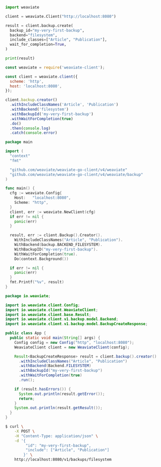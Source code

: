 
<Tabs groupId="languages">
<TabItem value="py" label="Python">

```python
import weaviate

client = weaviate.Client("http://localhost:8080")

result = client.backup.create(
  backup_id="my-very-first-backup",
  backend="filesystem",
  include_classes=["Article", "Publication"],
  wait_for_completion=True,
)

print(result)
```

</TabItem>
<TabItem value="js" label="JavaScript">

```js
const weaviate = require('weaviate-client');

const client = weaviate.client({
  scheme: 'http',
  host: 'localhost:8080',
});

client.backup.creator()
  .withIncludeClassNames('Article', 'Publication')
  .withBackend('filesystem')
  .withBackupId('my-very-first-backup')
  .withWaitForCompletion(true)
  .do()
  .then(console.log)
  .catch(console.error)
```

</TabItem>
<TabItem value="go" label="Go">

```go
package main

import (
  "context"
  "fmt"

  "github.com/weaviate/weaviate-go-client/v4/weaviate"
  "github.com/weaviate/weaviate-go-client/v4/weaviate/backup"
)

func main() {
  cfg := weaviate.Config{
    Host:   "localhost:8080",
    Scheme: "http",
  }
  client, err := weaviate.NewClient(cfg)
  if err != nil {
    panic(err)
  }

  result, err := client.Backup().Creator().
    WithIncludeClassNames("Article", "Publication").
    WithBackend(backup.BACKEND_FILESYSTEM).
    WithBackupID("my-very-first-backup").
    WithWaitForCompletion(true).
    Do(context.Background())

  if err != nil {
    panic(err)
  }
  fmt.Printf("%v", result)
}
```

</TabItem>
<TabItem value="java" label="Java">

```java
package io.weaviate;

import io.weaviate.client.Config;
import io.weaviate.client.WeaviateClient;
import io.weaviate.client.base.Result;
import io.weaviate.client.v1.backup.model.Backend;
import io.weaviate.client.v1.backup.model.BackupCreateResponse;

public class App {
  public static void main(String[] args) {
    Config config = new Config("http", "localhost:8080");
    WeaviateClient client = new WeaviateClient(config);

    Result<BackupCreateResponse> result = client.backup().creator()
      .withIncludeClassNames("Article", "Publication")
      .withBackend(Backend.FILESYSTEM)
      .withBackupId("my-very-first-backup")
      .withWaitForCompletion(true)
      .run();

    if (result.hasErrors()) {
      System.out.println(result.getError());
      return;
    }
    System.out.println(result.getResult());
  }
}
```

</TabItem>
<TabItem value="curl" label="Curl">

```bash
$ curl \
    -X POST \
    -H "Content-Type: application/json" \
    -d '{
         "id": "my-very-first-backup",
         "include": ["Article", "Publication"]
        }' \
    http://localhost:8080/v1/backups/filesystem
```

</TabItem>
</Tabs>
